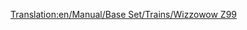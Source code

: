 [[Translation:en/Manual/Base Set/Trains/Wizzowow Z99]]
{{it/Manuale/Set base/Treni/StatLocomotive|Image=[[File:it/Manuale/Set base/Treni/Wizzowowz99.png]]
|Nome=Wizzowow Z99
|Costo=124.218
|Velocità=321
|Peso=95 
|Potenza=3.729
|Motore=
|Rotaia=2
|Sforzo=28143 
|Kn=276
|Annuale=6.468
|Progettata=1999
|Vita=20 
|Clima=
*Toyland 
|Descrizione=L'unico motore monorotaia nel mondo di Toyland, molto più potente dei tradizionali treni ferroviari del Toyland.
|Real-life=Immaginario
}}